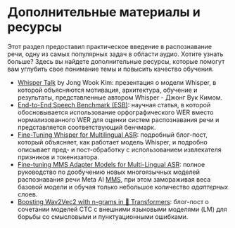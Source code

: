 # Дополнительные материалы и ресурсы

Этот раздел предоставил практическое введение в распознавание речи, одну из самых популярных задач в области аудио.
Хотите узнать больше? Здесь вы найдете дополнительные ресурсы, которые помогут вам углубить свое понимание темы и повысить качество обучения.

* [Whisper Talk](https://www.youtube.com/live/fZMiD8sDzzg?feature=share) by Jong Wook Kim: презентация о модели Whisper, в которой объясняются мотивация, архитектура, обучение и результаты, представленные автором Whisper - Джонг Вук Кимом.
* [End-to-End Speech Benchmark (ESB)](https://arxiv.org/abs/2210.13352): научная статья, в которой обосновывается использование орфографического WER вместо нормализованного WER для оценки систем распознавания речи и представляется соответствующий бенчмарк.
* [Fine-Tuning Whisper for Multilingual ASR](https://huggingface.co/blog/fine-tune-whisper): подробный блог-пост, который объясняет, как работает модель Whisper, и подробно описывает пред- и пост-обработку с использованием извлекателя призников и токенизатора.
* [Fine-tuning MMS Adapter Models for Multi-Lingual ASR](https://huggingface.co/blog/mms_adapters): полное руководство по дообучению новых многоязычных моделей распознавания речи Meta AI [MMS](https://ai.facebook.com/blog/multilingual-model-speech-recognition/), при этом замораживая веса базовой модели и обучая только небольшое количество *адаптерных* слоев.
* [Boosting Wav2Vec2 with n-grams in 🤗 Transformers](https://huggingface.co/blog/wav2vec2-with-ngram): блог-пост о сочетании моделей CTC с внешними языковыми моделями (LM) для борьбы со смысловыми и пунктуационными ошибками.